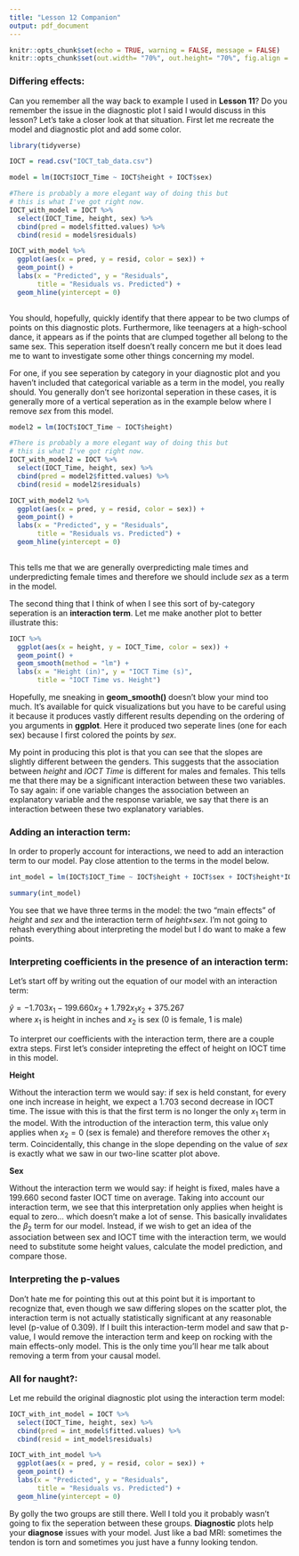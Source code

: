 ```yaml
---
title: "Lesson 12 Companion"
output: pdf_document
---
```


```r
knitr::opts_chunk$set(echo = TRUE, warning = FALSE, message = FALSE)
knitr::opts_chunk$set(out.width= "70%", out.height= "70%", fig.align = "center")
```

### Differing effects:

Can you remember all the way back to example I used in **Lesson 11**? Do you remember the issue in the diagnostic plot I said I would discuss in this lesson? Let's take a closer look at that situation. First let me recreate the model and diagnostic plot and add some color.

```r
library(tidyverse)

IOCT = read.csv("IOCT_tab_data.csv")

model = lm(IOCT$IOCT_Time ~ IOCT$height + IOCT$sex)

#There is probably a more elegant way of doing this but
# this is what I've got right now.
IOCT_with_model = IOCT %>%
  select(IOCT_Time, height, sex) %>%
  cbind(pred = model$fitted.values) %>%
  cbind(resid = model$residuals)

IOCT_with_model %>%
  ggplot(aes(x = pred, y = resid, color = sex)) +
  geom_point() +
  labs(x = "Predicted", y = "Residuals",
       title = "Residuals vs. Predicted") +
  geom_hline(yintercept = 0)
  
```
You should, hopefully, quickly identify that there appear to be two clumps of points on this diagnostic plots. Furthermore, like teenagers at a high-school dance, it appears as if the points that are clumped together all belong to the same sex. This seperation itself doesn't really concern me but it does lead me to want to investigate some other things concerning my model. 

For one, if you see seperation by category in your diagnostic plot and you haven't included that categorical variable as a term in the model, you really should. You generally don't see horizontal seperation in these cases, it is generally more of a vertical seperation as in the example below where I remove *sex* from this model.

```r
model2 = lm(IOCT$IOCT_Time ~ IOCT$height)

#There is probably a more elegant way of doing this but
# this is what I've got right now.
IOCT_with_model2 = IOCT %>%
  select(IOCT_Time, height, sex) %>%
  cbind(pred = model2$fitted.values) %>%
  cbind(resid = model2$residuals)

IOCT_with_model2 %>%
  ggplot(aes(x = pred, y = resid, color = sex)) +
  geom_point() +
  labs(x = "Predicted", y = "Residuals",
       title = "Residuals vs. Predicted") +
  geom_hline(yintercept = 0)
  
```
This tells me that we are generally overpredicting male times and underpredicting female times and therefore we should include *sex* as a term in the model. 

The second thing that I think of when I see this sort of by-category seperation is an **interaction term**. Let me make another plot to better illustrate this:

```r
IOCT %>%
  ggplot(aes(x = height, y = IOCT_Time, color = sex)) +
  geom_point() +
  geom_smooth(method = "lm") +
  labs(x = "Height (in)", y = "IOCT Time (s)", 
       title = "IOCT Time vs. Height")
```
Hopefully, me sneaking in **geom_smooth()** doesn't blow your mind too much. It's available for quick visualizations but you have to be careful using it because it produces vastly different results depending on the ordering of you arguments in **ggplot**. Here it produced two seperate lines (one for each sex) because I first colored the points by *sex*. 

My point in producing this plot is that you can see that the slopes are slightly different between the genders. This suggests that the association between *height* and *IOCT Time* is different for males and females. This tells me that there may be a significant interaction between these two variables. To say again: if one variable changes the association between an explanatory variable and the response variable, we say that there is an interaction between these two explanatory variables. 

### Adding an interaction term:

In order to properly account for interactions, we need to add an interaction term to our model. Pay close attention to the terms in the model below.

```r
int_model = lm(IOCT$IOCT_Time ~ IOCT$height + IOCT$sex + IOCT$height*IOCT$sex)

summary(int_model)
```
You see that we have three terms in the model: the two "main effects" of *height* and *sex* and the interaction term of *height*$\times$*sex*. I'm not going to rehash everything about interpreting the model but I do want to make a few points.

### Interpreting coefficients in the presence of an interaction term:

Let's start off by writing out the equation of our model with an interaction term:

$\hat{y} = -1.703x_{1} - 199.660x_{2} + 1.792x_{1}x_{2} + 375.267$  
where $x_{1}$ is height in inches and $x_{2}$ is sex (0 is female, 1 is male)

To interpret our coefficients with the interaction term, there are a couple extra steps. First let's consider intepreting the effect of height on IOCT time in this model.

**Height**

Without the interaction term we would say: if sex is held constant, for every one inch increase in height, we expect a 1.703 second decrease in IOCT time. The issue with this is that the first term is no longer the only $x_{1}$ term in the model. With the introduction of the interaction term, this value only applies when $x_{2}=0$ (sex is female) and therefore removes the other $x_{1}$ term. Coincidentally, this change in the slope depending on the value of *sex* is exactly what we saw in our two-line scatter plot above.

**Sex**

Without the interaction term we would say: if height is fixed, males have a 199.660 second faster IOCT time on average. Taking into account our interaction term, we see that this interpretation only applies when height is equal to zero... which doesn't make a lot of sense. This basically invalidates the $\beta_{2}$ term for our model. Instead, if we wish to get an idea of the association between sex and IOCT time with the interaction term, we would need to substitute some height values, calculate the model prediction, and compare those.

### Interpreting the p-values

Don't hate me for pointing this out at this point but it is important to recognize that, even though we saw differing slopes on the scatter plot, the interaction term is not actually statistically significant at any reasonable level (p-value of 0.309). If I built this interaction-term model and saw that p-value, I would remove the interaction term and keep on rocking with the main effects-only model. This is the only time you'll hear me talk about removing a term from your causal model.

### All for naught?:

Let me rebuild the original diagnostic plot using the interaction term model:

```r
IOCT_with_int_model = IOCT %>%
  select(IOCT_Time, height, sex) %>%
  cbind(pred = int_model$fitted.values) %>%
  cbind(resid = int_model$residuals)

IOCT_with_int_model %>%
  ggplot(aes(x = pred, y = resid, color = sex)) +
  geom_point() +
  labs(x = "Predicted", y = "Residuals",
       title = "Residuals vs. Predicted") +
  geom_hline(yintercept = 0)
```
By golly the two groups are still there. Well I told you it probably wasn't going to fix the seperation between these groups. **Diagnostic** plots help your **diagnose** issues with your model. Just like a bad MRI: sometimes the tendon is torn and sometimes you just have a funny looking tendon.